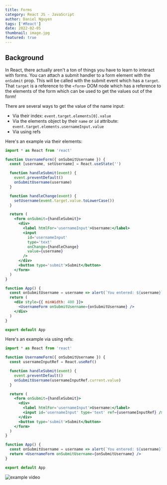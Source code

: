 ```yaml
---
title: Forms
category: React JS - JavaScript
author: Daniel Nguyen
tags: ['#React']
date: 2022-02-05
thumbnail: image.jpg
featured: true
---
```


## Background

In React, there actually aren't a ton of things you have to learn to interact
with forms. You can attach a submit handler to a form element with the `onSubmit` prop. This
will be called with the submit event which has a `target`. That `target` is a
reference to the `<form>` DOM node which has a reference to the elements of the
form which can be used to get the values out of the form!

There are several ways to get the value of the name input:

- Via their index: `event.target.elements[0].value`
- Via the elements object by their `name` or `id` attribute:
  `event.target.elements.usernameInput.value`
- Via using refs

Here's an example via their elements:

```jsx
import * as React from 'react'

function UsernameForm({ onSubmitUsername }) {
  const [username, setUsername] = React.useState('')

  function handleSubmit(event) {
    event.preventDefault()
    onSubmitUsername(username)
  }

  function handleChange(event) {
    setUsername(event.target.value.toLowerCase())
  }

  return (
    <form onSubmit={handleSubmit}>
      <div>
        <label htmlFor='usernameInput'>Username:</label>
        <input
          id='usernameInput'
          type='text'
          onChange={handleChange}
          value={username}
        />
      </div>
      <button type='submit'>Submit</button>
    </form>
  )
}

function App() {
  const onSubmitUsername = username => alert(`You entered: ${username}`)
  return (
    <div style={{ minWidth: 400 }}>
      <UsernameForm onSubmitUsername={onSubmitUsername} />
    </div>
  )
}

export default App
```

Here's an example via using refs:

```jsx
import * as React from 'react'

function UsernameForm({ onSubmitUsername }) {
  const usernameInputRef = React.useRef()

  function handleSubmit(event) {
    event.preventDefault()
    onSubmitUsername(usernameInputRef.current.value)
  }

  return (
    <form onSubmit={handleSubmit}>
      <div>
        <label htmlFor='usernameInput'>Username:</label>
        <input id='usernameInput' type='text' ref={usernameInputRef} />
      </div>
      <button type='submit'>Submit</button>
    </form>
  )
}

function App() {
  const onSubmitUsername = username => alert(`You entered: ${username}`)
  return <UsernameForm onSubmitUsername={onSubmitUsername} />
}

export default App
```

![example video](./example.gif)
